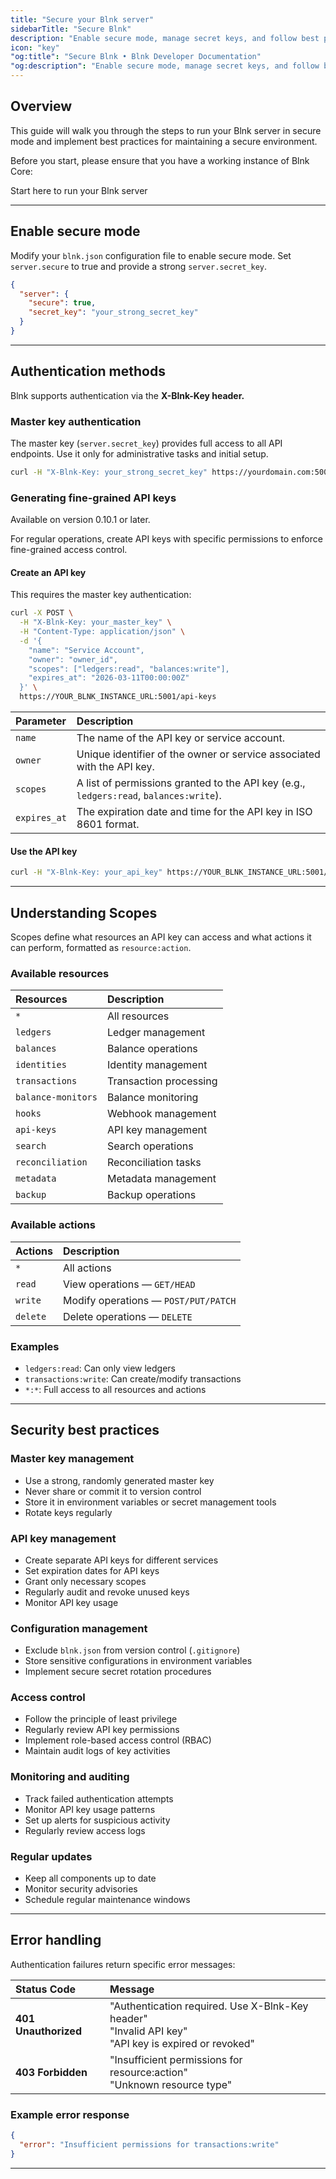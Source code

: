 ```yaml
---
title: "Secure your Blnk server"
sidebarTitle: "Secure Blnk"
description: "Enable secure mode, manage secret keys, and follow best practices for a secure environment."
icon: "key"
"og:title": "Secure Blnk • Blnk Developer Documentation"
"og:description": "Enable secure mode, manage secret keys, and follow best practices for a secure environment."
---
```



## Overview

This guide will walk you through the steps to run your Blnk server in secure mode and implement best practices for maintaining a secure environment.

Before you start, please ensure that you have a working instance of Blnk Core:

<Card title="Deploy Blnk" icon="square-1" href="/home/install">
        Start here to run your Blnk server
</Card>

---

## Enable secure mode

Modify your `blnk.json` configuration file to enable secure mode. Set `server.secure` to true and provide a strong `server.secret_key`.

```json blnk.json
{
  "server": {
    "secure": true,
    "secret_key": "your_strong_secret_key"
  }
}
```

---

## Authentication methods

Blnk supports authentication via the **X-Blnk-Key header.**

### Master key authentication

The master key (`server.secret_key`) provides full access to all API endpoints. Use it only for administrative tasks and initial setup.

```bash 
curl -H "X-Blnk-Key: your_strong_secret_key" https://yourdomain.com:5001/ledgers
```

### Generating fine-grained API keys

<Info>Available on version 0.10.1 or later.</Info>

For regular operations, create API keys with specific permissions to enforce fine-grained access control.

#### Create an API key

This requires the master key authentication:

```bash
curl -X POST \
  -H "X-Blnk-Key: your_master_key" \
  -H "Content-Type: application/json" \
  -d '{
    "name": "Service Account",
    "owner": "owner_id", 
    "scopes": ["ledgers:read", "balances:write"],
    "expires_at": "2026-03-11T00:00:00Z"
  }' \
  https://YOUR_BLNK_INSTANCE_URL:5001/api-keys
```

| Parameter   | Description |
| :--- | :--- |
| `name`        | The name of the API key or service account. |
| `owner`       | Unique identifier of the owner or service associated with the API key. |
| `scopes`      | A list of permissions granted to the API key (e.g., `ledgers:read`, `balances:write`). |
| `expires_at`  | The expiration date and time for the API key in ISO 8601 format. |

#### Use the API key

```bash
curl -H "X-Blnk-Key: your_api_key" https://YOUR_BLNK_INSTANCE_URL:5001/ledgers
```

---

## Understanding Scopes

Scopes define what resources an API key can access and what actions it can perform, formatted as `resource:action`.

### Available resources

| **Resources** | **Description** |
| :-- | :-- |
| `*` | All resources |
| `ledgers` | Ledger management |
| `balances` | Balance operations |
| `identities` | Identity management |
| `transactions` | Transaction processing |
| `balance-monitors` | Balance monitoring |
| `hooks` | Webhook management |
| `api-keys` | API key management |
| `search` | Search operations |
| `reconciliation` | Reconciliation tasks |
| `metadata` | Metadata management |
| `backup` | Backup operations |

### Available actions

| **Actions** | **Description** |
| :-- | :-- |
| `*` | All actions |
| `read` | View operations — `GET/HEAD` |
| `write` | Modify operations — `POST/PUT/PATCH` |
| `delete` | Delete operations — `DELETE` |

### Examples

* `ledgers:read`: Can only view ledgers
* `transactions:write`: Can create/modify transactions
* `*:*`: Full access to all resources and actions

---

## Security best practices

### Master key management

* Use a strong, randomly generated master key
* Never share or commit it to version control
* Store it in environment variables or secret management tools
* Rotate keys regularly

### API key management

* Create separate API keys for different services
* Set expiration dates for API keys
* Grant only necessary scopes
* Regularly audit and revoke unused keys
* Monitor API key usage

### Configuration management

* Exclude `blnk.json` from version control (`.gitignore`)
* Store sensitive configurations in environment variables
* Implement secure secret rotation procedures

### Access control

* Follow the principle of least privilege
* Regularly review API key permissions
* Implement role-based access control (RBAC)
* Maintain audit logs of key activities

### Monitoring and auditing

* Track failed authentication attempts
* Monitor API key usage patterns
* Set up alerts for suspicious activity
* Regularly review access logs

### Regular updates

* Keep all components up to date
* Monitor security advisories
* Schedule regular maintenance windows

---

## Error handling

Authentication failures return specific error messages:

| **Status Code** | **Message** |
| :-- | :-- |
| **401 Unauthorized** | "Authentication required. Use X-Blnk-Key header" <br/> "Invalid API key" <br/> "API key is expired or revoked" |
| **403 Forbidden** | "Insufficient permissions for resource:action" <br/> "Unknown resource type" |

### Example error response

```json
{
  "error": "Insufficient permissions for transactions:write"
}
```

---

<NeedHelp />